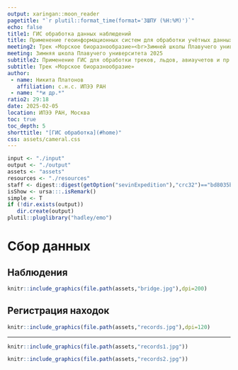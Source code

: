 ```yaml
---
output: xaringan::moon_reader
pagetitle: "`r plutil::format_time(format='ЗШПУ (%H:%M)')`"
echo: false
title1: ГИС обработка данных наблюдений
title: Применение геоинформационных систем для обработки учётных данных
meeting2: Трек «Морское биоразнообразие»<br>Зимней школы Плавучего университета 2025
meeting: Зимняя школа Плавучего университета 2025
subtitle2: Применение ГИС для обработки треков, льдов, авиаучетов и пр. данных
subtitle: Трек «Морское биоразнообразие»
author:
 - name: Никита Платонов
   affiliation: с.н.с. ИПЭЭ РАН
 - name: "*и др.*"
ratio2: 29:18
date: 2025-02-05
location: ИПЭЭ РАН, Москва
toc: true
toc_depth: 5
shorttitle: "[ГИС обработка](#home)"
css: assets/cameral.css
---
```


```r
input <- "./input"
output <- "./output"
assets <- "assets"
resources <- "./resources"
staff <- digest::digest(getOption("sevinExpedition"),"crc32")=="bd8035bd"
isShow <- ursa:::.isRemark()
simple <- T
if (!dir.exists(output))
   dir.create(output)
plutil::pluglibrary("hadley/emo")
```


# Сбор данных

## Наблюдения


```r
knitr::include_graphics(file.path(assets,"bridge.jpg"),dpi=200)
```

## Регистрация находок {#protocol}

:::blackout

```r
knitr::include_graphics(file.path(assets,"records.jpg"),dpi=120)
```

:::

---

:::{.double .blackout}

```r
knitr::include_graphics(file.path(assets,"records1.jpg"))
```

```r
knitr::include_graphics(file.path(assets,"records2.jpg"))
```
:::

